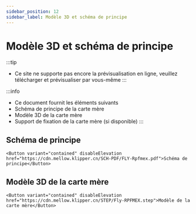```yaml
---
sidebar_position: 12
sidebar_label: Modèle 3D et schéma de principe
---
```




# Modèle 3D et schéma de principe


:::tip
* Ce site ne supporte pas encore la prévisualisation en ligne, veuillez télécharger et prévisualiser par vous-même
:::

:::info
* Ce document fournit les éléments suivants
* Schéma de principe de la carte mère
* Modèle 3D de la carte mère
* Support de fixation de la carte mère (si disponible)
:::

## Schéma de principe

    <Button variant="contained" disableElevation href="https://cdn.mellow.klipper.cn/SCH-PDF/FLY-Rpfmex.pdf">Schéma de principe</Button>


## Modèle 3D de la carte mère

    <Button variant="contained" disableElevation href="https://cdn.mellow.klipper.cn/STEP/Fly-RPFMEX.step">Modèle de la carte mère</Button>